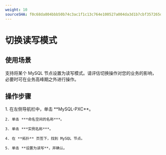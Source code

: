 ```yaml
---
weight: 10
sourceSHA: f0c68da804bbb50b74c3ac1f1c13c764e100527a004da3d1b7cbf357265db1c7
---
```


# 切换读写模式

## 使用场景

支持将某个 MySQL 节点设置为读写模式。请评估切换操作对您的业务的影响，必要时可在业务高峰期之外进行操作。

## 操作步骤

<Tabs>
  <Tab label="Web 控制台">
    1. 在左侧导航栏中，单击 **MySQL-PXC**。

    2. 单击 ***命名空间的名称***。

    3. 单击 ***实例名称***。

    4. 在 **拓扑** 页签下，找到 MySQL 节点。

    5. 单击 **设置为读写**，并确认。
  </Tab>
</Tabs>

